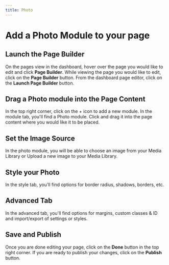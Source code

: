 ```yaml
---
title: Photo
---
```


# Add a Photo Module to your page

## Launch the Page Builder


<Tabs>
  <TabItem value="dashboard" label="Dashboard" default>
    On the pages view in the dashboard, hover over the page you would like to edit and click <b>Page Builder</b>.
  </TabItem>
  <TabItem value="toolbar" label="Toolbar">
    While viewing the page you would like to edit, click on the <b>Page Builder</b> button.
  </TabItem>
  <TabItem value="edit" label="Page Editor">
    From the dashboard page editor, click on the <b>Launch Page Builder</b> button.
  </TabItem>
</Tabs>

## Drag a Photo module into the Page Content

In the top right corner, click on the + icon to add a new module. In the module tab, you'll find a Photo module. Click and drag it into the page content where you would like it to be placed.

## Set the Image Source

In the photo module, you will be able to choose an image from your Media Library or Upload a new image to your Media Library.

## Style your Photo

In the style tab, you'll find options for border radius, shadows, borders, etc.

## Advanced Tab

In the advanced tab, you'll find options for margins, custom classes & ID and import/export of settings or styles.

## Save and Publish

Once you are done editing your page, click on the <b>Done</b> button in the top right corner. If you are ready to publish your changes, click on the <b>Publish</b> button.